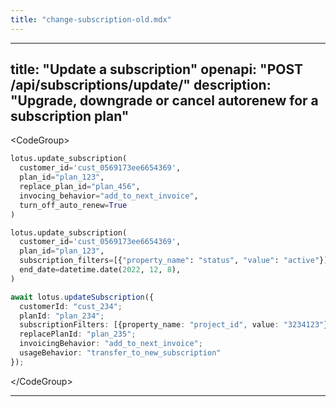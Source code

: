 ```yaml
---
title: "change-subscription-old.mdx"
---
```


---
title: "Update a subscription"
openapi: "POST /api/subscriptions/update/"
description: "Upgrade, downgrade or cancel autorenew for a subscription plan"
---

&lt;CodeGroup&gt;

```py Python
lotus.update_subscription(
  customer_id='cust_0569173ee6654369',
  plan_id="plan_123",
  replace_plan_id="plan_456",
  invocing_behavior="add_to_next_invoice",
  turn_off_auto_renew=True
)

lotus.update_subscription(
  customer_id='cust_0569173ee6654369',
  plan_id="plan_123",
  subscription_filters=[{"property_name": "status", "value": "active"}],
  end_date=datetime.date(2022, 12, 8),
)
```

```ts Typescript
await lotus.updateSubscription({
  customerId: "cust_234";
  planId: "plan_234";
  subscriptionFilters: [{property_name: "project_id", value: "3234123"}];
  replacePlanId: "plan_235";
  invoicingBehavior: "add_to_next_invoice";
  usageBehavior: "transfer_to_new_subscription"
});
```

&lt;/CodeGroup&gt;

---
